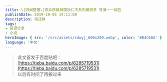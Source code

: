 ```yaml
---
title: \[旧闻整理\]观众质疑神探狄仁杰系列漏洞多 导演一一回应
publishDate: 2019-10-05 14:11:00
description: 待迁移
tags:
- 资源分享
- 小说
heroImage: { src: '/src/assets/sdwyj_600x200.webp', color: '#B4C6DA' }
language: '中文'
---
```


> 此文首发于百度贴吧：  
> [https://tieba.baidu.com/p/6285719531](https://tieba.baidu.com/p/6285719531)  
> 以后有时间了再搬过来


